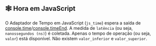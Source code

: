 
## 🕸 Hora em JavaScript

O Adaptador de Tempo em JavaScript (`js_time`) espera a saída de [console.time](https://developer.mozilla.org/en-US/docs/Web/API/console/time)/[console.timeEnd](https://developer.mozilla.org/en-US/docs/Web/API/console/timeEnd).
A medida de `latência` (ou seja, `nanossegundos (ns)`) é coletada.
Apenas o tempo de operação (ou seja, `valor`) está disponível. Não existem `valor_inferior` e `valor_superior`.

<NodeJsTime />